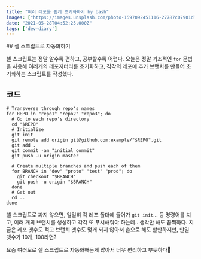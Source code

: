 ```yaml
---
title: "여러 레포를 쉽게 초기화하기 by bash"
images: ["https://images.unsplash.com/photo-1597092451116-27787c07901d?crop=entropy&cs=tinysrgb&fit=max&fm=jpg&ixid=MnwxMTc3M3wwfDF8c2VhcmNofDJ8fGFyY2hpdmV8ZW58MHx8fHwxNjIyMTc3Nzc4&ixlib=rb-1.2.1&q=80&w=2000"]
date: "2021-05-28T04:52:25.000Z"
tags: ['dev-diary']
---
```


<TOCInline toc={props.toc} asDisclosure />
## 셸 스크립트로 자동화하기

셸 스크립트는 정말 알수록 편하고, 공부할수록 어렵다. 오늘은 정말 기초적인 `for` 문법을 사용해 여러개의 레포지터리를 초기화하고, 각각의 레포에 추가 브랜치를 만들어 초기화하는 스크립트를 작성했다.

## 코드

```
# Transverse through repo's names
for REPO in "repo1" "repo2" "repo3"; do
  # Go to each repo's directory
  cd "$REPO"
  # Initialize
  git init
  git remote add origin git@github.com:example/"$REPO".git
  git add .
  git commit -am "initial commit"
  git push -u origin master

  # Create multiple branches and push each of them
  for BRANCH in "dev" "proto" "test" "prod"; do
    git checkout "$BRANCH"
    git push -u origin "$BRANCH"
  done
  # Get out
  cd ..
done

```

셸 스크립트로 짜지 않으면, 일일히 각 레포 폴더에 들어가 `git init`... 등 명령어를 치고, 여러 개의 브랜치를 생성하고 각각 또 푸시해줘야 하는데.. 생각만 해도 끔찍하다. 지금은 레포 갯수도 적고 브랜치 갯수도 몇개 되지 않아서 손으로 해도 할만하지만, 만일 갯수가 10개, 100라면?

요즘 여러모로 셸 스크립트로 자동화해둔게 많아서 너무 편리하고 뿌듯하다🤩
